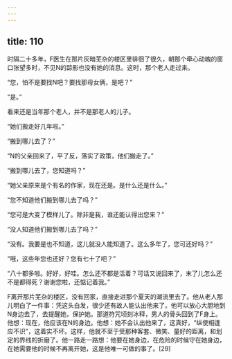 ```yaml
---
---
---
```

title: 110
---



时隔二十多年，F医生在那片灰暗芜杂的楼区里徘徊了很久，朝那个牵心动魄的窗口张望多时，不见N的踪影也没有她的消息。这时，那个老人走过来。

“您，怕不是要找N吧？要找那母女俩，是吧？”

“是。”

看来还是当年那个老人，并不是那老人的儿子。

“她们搬走好几年啦。”

“搬到哪儿去了？”

“N的父亲回来了，平了反，落实了政策，他们搬走了。”

“搬到哪儿去了，您知道吗？”

“她父亲原来是个有名的作家，现在还是。是什么还是什么。”

“您不知道他们搬到哪儿去了吗？”

“您可是大变了模样儿了。除非是我，谁还能认得出您来？”

“没人知道他们搬到哪儿去了吗？”

“没有。我要是也不知道，这儿就没人能知道了。这么多年了，您可还好吗？”

“哦，这些年您也还好？您有七十了吧？”

“八十都多啦。好好，好哇。怎么还不都是活着？可话又说回来了，末了儿怎么还不是都得死？谢谢您啦，还惦记着我。”

F离开那片芜杂的楼区，没有回家，直接走进那个夏天的潮流里去了。他从老人那儿明白了一件事：凭这头白发，很少还有故人能认出他来了。他可以放心大胆地到N身边去了，去提醒她，保护她。那道符咒顷刻冰释，男人的骨头回到了F身上。他想：现在，他应该在N的身边。他想：她不会认出他来了，这真好，“纵使相逢应不识”，这着实不坏。这样，他就不至于受那种客套、微笑、量好的距离，和划定的界线的折磨了。他一路走一路想：他要在她身边，在危险的时候守在她身边，在她需要他的时候不再离开她，这是他唯一可做的事了。[29]